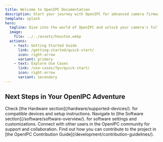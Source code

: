 ```yaml
---
title: Welcome to OpenIPC Documentation
description: Start your journey with OpenIPC for advanced camera firmware solutions.
template: splash
hero:
  tagline: Dive into the world of OpenIPC and unlock your camera's full potential!
  image:
    file: ../../assets/houston.webp
  actions:
    - text: Getting Started Guide
      link: /getting-started/quick-start/
      icon: right-arrow
      variant: primary
    - text: Explore Use Cases
      link: /use-cases/fpv/quick-start/
      icon: right-arrow
      variant: secondary
---
```



## Next Steps in Your OpenIPC Adventure

<CardGrid stagger>
  <Card title="Explore Hardware Compatibility" icon="camera">
    Check [the Hardware section](/hardware/supported-devices/). for compatible
    devices and setup instructions.
  </Card>
  <Card title="Configure Your Camera" icon="gear">
    Navigate to [the Software section](/software/software-overview/). for
    software settings and customizations.
  </Card>
  <Card title="Join the Community" icon="group">
    Connect with other users in the OpenIPC community for support and
    collaboration.
  </Card>
  <Card title="Contribute to OpenIPC" icon="heart">
    Find out how you can contribute to the project in [the OpenIPC Contribution
    Guide](/development/contribution-guidelines/).
  </Card>
</CardGrid>
